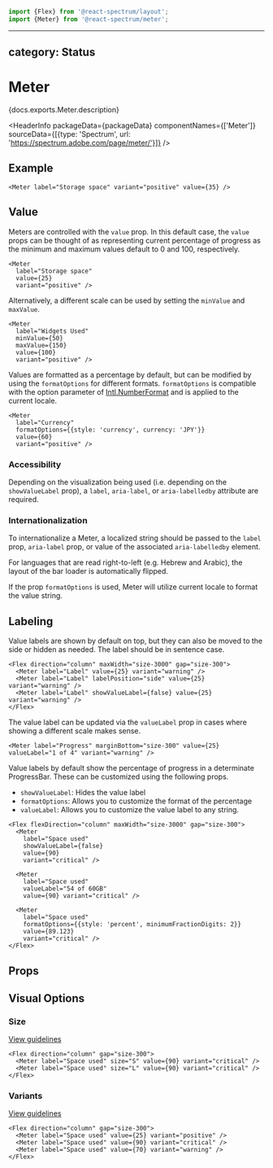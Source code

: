<!-- Copyright 2020 Adobe. All rights reserved.
This file is licensed to you under the Apache License, Version 2.0 (the "License");
you may not use this file except in compliance with the License. You may obtain a copy
of the License at http://www.apache.org/licenses/LICENSE-2.0
Unless required by applicable law or agreed to in writing, software distributed under
the License is distributed on an "AS IS" BASIS, WITHOUT WARRANTIES OR REPRESENTATIONS
OF ANY KIND, either express or implied. See the License for the specific language
governing permissions and limitations under the License. -->



```jsx import
import {Flex} from '@react-spectrum/layout';
import {Meter} from '@react-spectrum/meter';
```

---
category: Status
---

# Meter

<p>{docs.exports.Meter.description}</p>

<HeaderInfo
  packageData={packageData}
  componentNames={['Meter']}
  sourceData={[{type: 'Spectrum', url: 'https://spectrum.adobe.com/page/meter/'}]} />

## Example

```tsx example
<Meter label="Storage space" variant="positive" value={35} />
```

## Value

Meters are controlled with the `value` prop.
In this default case, the `value` props can be thought of as representing current percentage of progress as the minimum and maximum values default to 0 and 100, respectively.

```tsx example
<Meter
  label="Storage space"
  value={25}
  variant="positive" />
```

Alternatively, a different scale can be used by setting the `minValue` and `maxValue`.

```tsx example
<Meter
  label="Widgets Used"
  minValue={50}
  maxValue={150}
  value={100}
  variant="positive" />
```

Values are formatted as a percentage by default, but can be modified by using the `formatOptions` for different formats.
`formatOptions` is compatible with the option parameter of [Intl.NumberFormat](https://developer.mozilla.org/en-US/docs/Web/JavaScript/Reference/Global_Objects/NumberFormat) and is applied to the current locale.

```tsx example
<Meter
  label="Currency"
  formatOptions={{style: 'currency', currency: 'JPY'}}
  value={60}
  variant="positive" />
```

### Accessibility

Depending on the visualization being used (i.e. depending on the `showValueLabel` prop), a `label`, `aria-label`, or `aria-labelledby` attribute are required.

### Internationalization

To internationalize a Meter, a localized string should be passed to the `label` prop, `aria-label` prop, or value of the associated `aria-labelledby` element.

For languages that are read right-to-left (e.g. Hebrew and Arabic), the layout of the bar loader is automatically flipped.

If the prop `formatOptions` is used, Meter will utilize current locale to format the value string.

## Labeling
Value labels are shown by default on top, but they can also be moved to the side or hidden as needed.
The label should be in sentence case.

```tsx example
<Flex direction="column" maxWidth="size-3000" gap="size-300">
  <Meter label="Label" value={25} variant="warning" />
  <Meter label="Label" labelPosition="side" value={25} variant="warning" />
  <Meter label="Label" showValueLabel={false} value={25} variant="warning" />
</Flex>
```

The value label can be updated via the `valueLabel` prop in cases where showing a different scale makes sense.
```tsx example
<Meter label="Progress" marginBottom="size-300" value={25} valueLabel="1 of 4" variant="warning" />
```

Value labels by default show the percentage of progress in a determinate ProgressBar. These can be customized using the following props.

* `showValueLabel`: Hides the value label
* `formatOptions`: Allows you to customize the format of the percentage
* `valueLabel`: Allows you to customize the value label to any string.

```tsx example
<Flex flexDirection="column" maxWidth="size-3000" gap="size-300">
  <Meter
    label="Space used"
    showValueLabel={false}
    value={90}
    variant="critical" />

  <Meter
    label="Space used"
    valueLabel="54 of 60GB"
    value={90} variant="critical" />

  <Meter
    label="Space used"
    formatOptions={{style: 'percent', minimumFractionDigits: 2}}
    value={89.123}
    variant="critical" />
</Flex>
```
## Props

<PropTable component={docs.exports.Meter} links={docs.links} />

## Visual Options

### Size
[View guidelines](https://spectrum.adobe.com/page/meter/#Size)

```tsx example
<Flex direction="column" gap="size-300">
  <Meter label="Space used" size="S" value={90} variant="critical" />
  <Meter label="Space used" size="L" value={90} variant="critical" />
</Flex>
```

### Variants
[View guidelines](https://spectrum.adobe.com/page/meter/#Semantic-colors)

```tsx example
<Flex direction="column" gap="size-300">
  <Meter label="Space used" value={25} variant="positive" />
  <Meter label="Space used" value={90} variant="critical" />
  <Meter label="Space used" value={70} variant="warning" />
</Flex>
```
